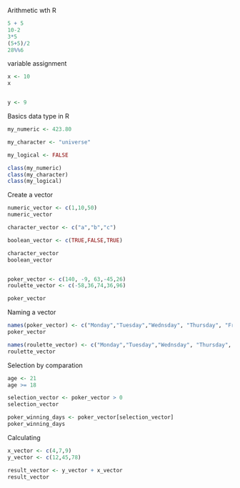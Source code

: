Arithmetic wth R

```{r}
5 + 5
10-2
3*5
(5+5)/2
28%%6
```

variable assignment
```{r}
x <- 10
x


y <- 9


```
Basics data type in R

```{r}
my_numeric <- 423.80

my_character <- "universe"

my_logical <- FALSE

class(my_numeric)
class(my_character)
class(my_logical)
```

Create a vector
```{r}
numeric_vector <- c(1,10,50)
numeric_vector

character_vector <- c("a","b","c")

boolean_vector <- c(TRUE,FALSE,TRUE)

character_vector
boolean_vector


poker_vector <- c(140, -9, 63,-45,26)
roulette_vector <- c(-58,36,74,36,96)

poker_vector
```

Naming a vector
```{r}
names(poker_vector) <- c("Monday","Tuesday","Wednsday", "Thursday", "Friday")
poker_vector

names(roulette_vector) <- c("Monday","Tuesday","Wednsday", "Thursday", "Friday")
roulette_vector
```

Selection by comparation
```{r}
age <- 21
age >= 18

selection_vector <- poker_vector > 0
selection_vector

poker_winning_days <- poker_vector[selection_vector]
poker_winning_days
```
Calculating
```{r}
x_vector <- c(4,7,9)
y_vector <- c(12,45,78)

result_vector <- y_vector + x_vector
result_vector 
```

